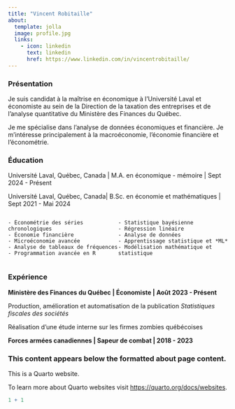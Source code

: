 ```yaml
---
title: "Vincent Robitaille"
about:
  template: jolla
  image: profile.jpg
  links:
    - icon: linkedin
      text: linkedin
      href: https://www.linkedin.com/in/vincentrobitaille/
---
```


### Présentation

Je suis candidat à la maîtrise en économique à l'Université Laval et économiste au sein de la Direction de la taxation des entreprises et de l'analyse quantitative du Ministère des Finances du Québec.

Je me spécialise dans l'analyse de données économiques et financière. Je m'intéresse principalement à la macroéconomie, l'économie financière et l'économétrie.

### Éducation

Université Laval, Québec, Canada \| M.A. en économique - mémoire \| Sept 2024 - Présent

Université Laval, Québec, Canada\| B.Sc. en économie et mathématiques \| Sept 2021 - Mai 2024

```{=html}
<style>
  .two-columns {
    display: flex;
    justify-content: space-between;
  }
  .column {
    width: 48%;
    text-align: left;
  }
  ul {
  padding-left: 20px;
}
</style>
```
::: two-columns
::: column
```         
- Économétrie des séries chronologiques
- Économie financière
- Microéconomie avancée
- Analyse de tableaux de fréquences
- Programmation avancée en R
```
:::

::: column
```         
- Statistique bayésienne
- Régression linéaire
- Analyse de données
- Apprentissage statistique et *ML*
- Modélisation mathématique et statistique
```
:::
:::

### Expérience

**Ministère des Finances du Québec \| Économiste \| Août 2023 - Présent**

Production, amélioration et automatisation de la publication *Statistiques fiscales des sociétés*

Réalisation d'une étude interne sur les firmes zombies québécoises

**Forces armées canadiennes \| Sapeur de combat \| 2018 - 2023**

### This content appears below the formatted about page content.

This is a Quarto website.

To learn more about Quarto websites visit <https://quarto.org/docs/websites>.

```r
1 + 1
```
